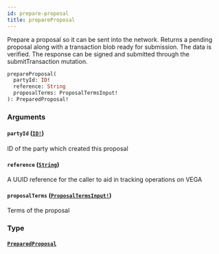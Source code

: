 ```yaml
---
id: prepare-proposal
title: prepareProposal
---
```


Prepare a proposal so it can be sent into the network.
Returns a pending proposal along with a transaction blob ready for submission.
The data is verified. The response can be signed and submitted through the submitTransaction mutation.

```graphql
prepareProposal(
  partyId: ID!
  reference: String
  proposalTerms: ProposalTermsInput!
): PreparedProposal!

```

### Arguments

#### `partyId` ([`ID!`](/graphql/scalars/id))

ID of the party which created this proposal

#### `reference` ([`String`](/graphql/scalars/string))

A UUID reference for the caller to aid in tracking operations on VEGA

#### `proposalTerms` ([`ProposalTermsInput!`](/graphql/inputs/proposal-terms-input))

Terms of the proposal

### Type

#### [`PreparedProposal`](/graphql/objects/prepared-proposal)
